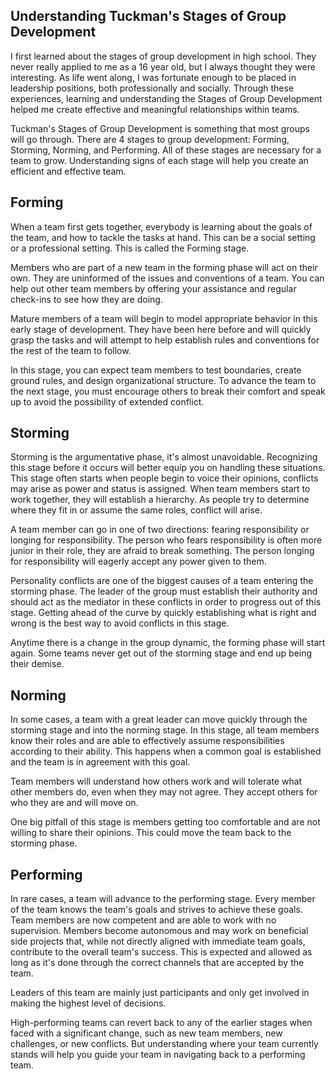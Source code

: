 ## Understanding Tuckman's Stages of Group Development

I first learned about the stages of group development in high school. They never really applied to me as a 16 year old, but I always thought they were interesting. As life went along, I was fortunate enough to be placed in leadership positions, both professionally and socially. Through these experiences, learning and understanding the Stages of Group Development helped me create effective and meaningful relationships within teams.

Tuckman's Stages of Group Development is something that most groups will go through. There are 4 stages to group development: Forming, Storming, Norming, and Performing. All of these stages are necessary for a team to grow. Understanding signs of each stage will help you create an efficient and effective team.

## Forming

When a team first gets together, everybody is learning about the goals of the team, and how to tackle the tasks at hand. This can be a social setting or a professional setting. This is called the Forming stage.

Members who are part of a new team in the forming phase will act on their own. They are uninformed of the issues and conventions of a team. You can help out other team members by offering your assistance and regular check-ins to see how they are doing.

Mature members of a team will begin to model appropriate behavior in this early stage of development. They have been here before and will quickly grasp the tasks and will attempt to help establish rules and conventions for the rest of the team to follow.

In this stage, you can expect team members to test boundaries, create ground rules, and design organizational structure. To advance the team to the next stage, you must encourage others to break their comfort and speak up to avoid the possibility of extended conflict.

## Storming

Storming is the argumentative phase, it's almost unavoidable. Recognizing this stage before it occurs will better equip you on handling these situations. This stage often starts when people begin to voice their opinions, conflicts may arise as power and status is assigned. When team members start to work together, they will establish a hierarchy. As people try to determine where they fit in or assume the same roles, conflict will arise.

A team member can go in one of two directions: fearing responsibility or longing for responsibility.
The person who fears responsibility is often more junior in their role, they are afraid to break something. The person longing for responsibility will eagerly accept any power given to them.

Personality conflicts are one of the biggest causes of a team entering the storming phase. The leader of the group must establish their authority and should act as the mediator in these conflicts in order to progress out of this stage. Getting ahead of the curve by quickly establishing what is right and wrong is the best way to avoid conflicts in this stage.

Anytime there is a change in the group dynamic, the forming phase will start again. Some teams never get out of the storming stage and end up being their demise.

## Norming

In some cases, a team with a great leader can move quickly through the storming stage and into the norming stage. In this stage, all team members know their roles and are able to effectively assume responsibilities according to their ability. This happens when a common goal is established and the team is in agreement with this goal.

Team members will understand how others work and will tolerate what other members do, even when they may not agree. They accept others for who they are and will move on.

One big pitfall of this stage is members getting too comfortable and are not willing to share their opinions. This could move the team back to the storming phase.

## Performing

In rare cases, a team will advance to the performing stage. Every member of the team knows the team's goals and strives to achieve these goals. Team members are now competent and are able to work with no supervision. Members become autonomous and may work on beneficial side projects that, while not directly aligned with immediate team goals, contribute to the overall team's success. This is expected and allowed as long as it's done through the correct channels that are accepted by the team.

Leaders of this team are mainly just participants and only get involved in making the highest level of decisions.

High-performing teams can revert back to any of the earlier stages when faced with a significant change, such as new team members, new challenges, or new conflicts. But understanding where your team currently stands will help you guide your team in navigating back to a performing team.
